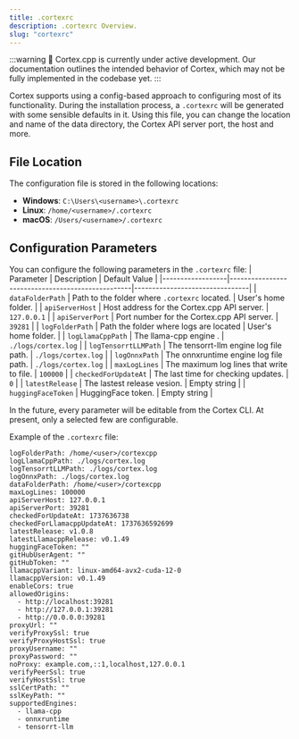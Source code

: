 ```yaml
---
title: .cortexrc
description: .cortexrc Overview.
slug: "cortexrc"
---
```



:::warning
🚧 Cortex.cpp is currently under active development. Our documentation outlines the intended behavior of
Cortex, which may not be fully implemented in the codebase yet.
:::

Cortex supports using a config-based approach to configuring most of its functionality. During the
installation process, a `.cortexrc` will be generated with some sensible defaults in it. Using this
file, you can change the location and name of the data directory, the Cortex API server port, the host and more.

## File Location

The configuration file is stored in the following locations:

- **Windows**: `C:\Users\<username>\.cortexrc`
- **Linux**: `/home/<username>/.cortexrc`
- **macOS**: `/Users/<username>/.cortexrc`

## Configuration Parameters

You can configure the following parameters in the `.cortexrc` file:
| Parameter | Description | Default Value |
|------------------|--------------------------------------------------|--------------------------------|
| `dataFolderPath` | Path to the folder where `.cortexrc` located.  | User's home folder.  |
| `apiServerHost`  | Host address for the Cortex.cpp API server.      | `127.0.0.1`                    |
| `apiServerPort`  | Port number for the Cortex.cpp API server.       | `39281`                        |
| `logFolderPath`  | Path the folder where logs are located           | User's home folder.            |
| `logLlamaCppPath`  | The llama-cpp engine .                         | `./logs/cortex.log`            |
| `logTensorrtLLMPath`  | The tensorrt-llm engine log file path.      | `./logs/cortex.log`            |
| `logOnnxPath`    | The onnxruntime engine log file path.            | `./logs/cortex.log`            |
| `maxLogLines`    | The maximum log lines that write to file.        | `100000`                       |
| `checkedForUpdateAt`  | The last time for checking updates.         | `0`                            |
| `latestRelease`  | The lastest release vesion.                      | Empty string                   |
| `huggingFaceToken`  | HuggingFace token.                            | Empty string                   |


In the future, every parameter will be editable from the Cortex CLI. At present, only a selected few are configurable.

Example of the `.cortexrc` file:

```
﻿logFolderPath: /home/<user>/cortexcpp
logLlamaCppPath: ./logs/cortex.log
logTensorrtLLMPath: ./logs/cortex.log
logOnnxPath: ./logs/cortex.log
dataFolderPath: /home/<user>/cortexcpp
maxLogLines: 100000
apiServerHost: 127.0.0.1
apiServerPort: 39281
checkedForUpdateAt: 1737636738
checkedForLlamacppUpdateAt: 1737636592699
latestRelease: v1.0.8
latestLlamacppRelease: v0.1.49
huggingFaceToken: ""
gitHubUserAgent: ""
gitHubToken: ""
llamacppVariant: linux-amd64-avx2-cuda-12-0
llamacppVersion: v0.1.49
enableCors: true
allowedOrigins:
  - http://localhost:39281
  - http://127.0.0.1:39281
  - http://0.0.0.0:39281
proxyUrl: ""
verifyProxySsl: true
verifyProxyHostSsl: true
proxyUsername: ""
proxyPassword: ""
noProxy: example.com,::1,localhost,127.0.0.1
verifyPeerSsl: true
verifyHostSsl: true
sslCertPath: ""
sslKeyPath: ""
supportedEngines:
  - llama-cpp
  - onnxruntime
  - tensorrt-llm
```
